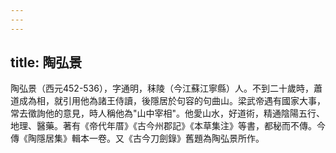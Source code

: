 ```yaml
---
---
---
```

title: 陶弘景
---



陶弘景（西元452-536），字通明，秣陵（今江蘇江寧縣）人。不到二十歲時，蕭道成為相，就引用他為諸王侍讀，後隱居於句容的句曲山。梁武帝遇有國家大事，常去徵詢他的意見，時人稱他為"山中宰相"。他愛山水，好道術，精通陰陽五行、地理、醫藥。著有《帝代年厝》《古今州郡記》《本草集注》等書，都秘而不傳。今傳《陶隱居集》輯本一卷。又《古今刀劍錄》舊題為陶弘景所作。